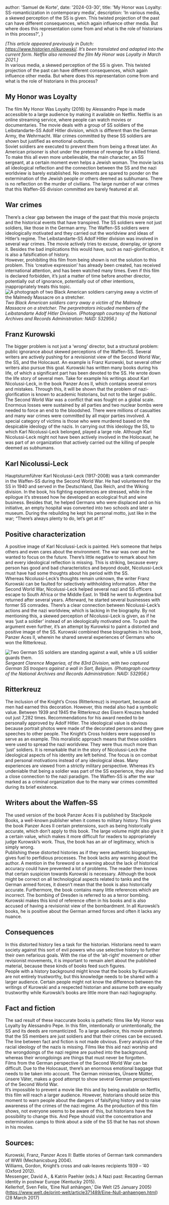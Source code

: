 



  author: 'Samuel de Korte',
  date: '2024-03-30',
  title: 'My Honor was Loyalty: SS-romanticization in contemporary media',
  description:
    'In various media, a skewed perception of the SS is given. This twisted projection of the past can have different consequences, which again influence other media. But where does this representation come from and what is the role of historians in this process?',
}


*[This article appeared previously in Dutch: https://www.historien.nl/kurowski/. It’s been translated and adapted into the current form. Netflix also removed the film My Honor was Loyalty in March 2021.]*  
In various media, a skewed perception of the SS is given. This twisted projection of the past can have different consequences, which again influence other media. But where does this representation come from and what is the role of historians in this process?   

## My Honor was Loyalty  
The film My Honor Was Loyalty (2016) by Alessandro Pepe is made accessible to a large audience by making it available on Netflix. Netflix is an online streaming service, where people can watch movies or documentaries. The movie deals with a group of SS soldiers of the Leibstandarte-SS Adolf Hitler division, which is different than the German Army, the Wehrmacht. War crimes committed by these SS soldiers are shown but justified as emotional outbursts.  
Soviet soldiers are executed to prevent them from being a threat later. An American prisoner is shot under the pretense of revenge for a killed friend. To make this all even more unbelievable, the main character, an SS sergeant, at a certain moment even helps a Jewish woman. The movie lacks all ideological reflection and the connection between the SS and the nazi worldview is barely established. No moments are spared to ponder on the extermination of the Jewish people or others deemed as subhumans. There is no reflection on the murder of civilians. The large number of war crimes that this Waffen-SS division committed are barely featured at all.  

## War crimes
There’s a clear gap between the image of the past that this movie projects and the historical events that have transpired. The SS soldiers were not just soldiers, like those in the German army. The Waffen-SS soldiers were ideologically motivated and they carried out the worldview and ideas of Hitler’s regime. The Leibstandarte-SS Adolf Hitler division was involved in several war crimes. The movie actively tries to excuse, downplay, or ignore it. Besides the bad implications this would have, such as nazi-glorification, it is also a falsification of history.  
However, prohibiting this film from being shown is not the solution to this problem. This ‘creative expression’ has already been created, has received international attention, and has been watched many times. Even if this film is declared forbidden, it’s just a matter of time before another director, potentially out of ignorance, potentially out of other intentions, inappropriately treats this topic.  
<Image
                src={warcrime}
                alt="A photograph of two Black American soldiers carrying away a victim of the Malmedy Massacre on a stretcher."
                sizes="(min-width: 720px) 32rem, 20rem"
                className="aspect-square rotate-0 rounded-2xl bg-stone-100 object-cover dark:bg-stone-800"
              />
*Two Black American soldiers carry away a victim of the Malmedy Massacre on a stretcher. The perpretrators inlcuded members of the Leibstandarte Adolf Hitler Division. (Photograph courtesy of the National Archives and Records Administration: NAID: 532956.)*

## Franz Kurowski
The bigger problem is not just a ‘wrong’ director, but a structural problem: public ignorance about skewed perceptions of the Waffen-SS. Several writers are actively pushing for a revisionist view of the Second World War, the SS, and the Holocaust. An example is Franz Kurowski, but several other writers also pursue this goal. Kurowski has written many books during his life, of which a significant part has been devoted to the SS. He wrote down the life story of several men. Take for example his writings about Karl Nicolussi-Leck, in the book Panzer Aces II, which contains several errors and mistakes. Through this, it will be shown that the problem of nazi-glorification is known to academic historians, but not to the larger public.  
The Second World War was a conflict that was fought on a global scale. Enormous losses were sustained by all parties and two nuclear bombs were needed to force an end to the bloodshed. There were millions of casualties and many war crimes were committed by all major parties involved. A special category of victims is those who were murdered based on the despicable ideology of the nazis. In carrying out this ideology the SS, to which Karl Nicolussi-Leck belonged, played a large role. Although Karl Nicolussi-Leck might not have been actively involved in the Holocaust, he was part of an organization that actively carried out the killing of people deemed as subhumans.  

## Karl Nicolussi-Leck
Hauptsturmführer Karl Nicolussi-Leck (1917-2008) was a tank commander in the Waffen-SS during the Second World War. He had volunteered for the SS in 1940 and served in the Deutschland, Das Reich, and the Wiking division. In the book, his fighting experiences are stressed, while in the epilogue it’s stressed how he developed an ecological fruit and wine business. Besides that, he helped Germans who were displaced and on his initiative, an empty hospital was converted into two schools and later a museum. During the rebuilding he kept his personal motto, just like in the war; “There’s always plenty to do, let’s get at it!”  

## Positive characterization
A positive image of Karl Nicolussi-Leck is painted. He’s someone that helps others and even cares about the environment. The war was over and he wanted to focus on the future. There’s little negative to remark about him and every ideological reflection is missing. This is striking, because every person has good and bad characteristics and beyond doubt, Nicolussi-Leck must have had some thoughts about his period with the SS.  
Whereas Nicolussi-Leck’s thoughts remain unknown, the writer Franz Kurowski can be faulted for selectively withholding information. After the Second World War, Nicolussi-Leck helped several nazi and SS officers escape to South Africa or the Middle East. In 1948 he went to Argentina but returned after several years. Afterward, he started several businesses with former SS comrades. There’s a clear connection between Nicolussi-Leck’s actions and the nazi worldview, which is lacking in the biography. By not mentioning this, a skewed perception of Nicolussi-Leck is given, as if he was ‘just a soldier’ instead of an ideologically motivated one. To push the argument even further, it’s an attempt by Kurowksi to paint a distorted and positive image of the SS. Kurowski combined these biographies in his book, Panzer Aces II, wherein he shared several experiences of Germans who won the Ritterkreuz.  

<Image
                src={capture}
                alt="Two German SS soldiers are standing against a wall, while a US soldier guards them."
                sizes="(min-width: 720px) 32rem, 20rem"
                className="aspect-square rotate-0 rounded-2xl bg-stone-100 object-cover dark:bg-stone-800"
              />
*Sergeant Clarence Mageriea, of the 83rd Division, with two captured German SS troopers against a wall in Sart, Belgium. (Photograph courtesy of the National Archives and Records Administration: NAID: 532956.)*

## Ritterkreuz
The inclusion of the Knight’s Cross (Ritterkreuz) is important, because all men had earned this decoration. However, this medal also had a symbolic value. Between 1939 and 1945 the Ritterkreuz des Eisern Kreuzes handed out just 7,282 times. Recommendations for his award needed to be personally approved by Adolf Hitler. The ideological value is obvious because portrait photos were made of the decorated persons and they gave speeches to other people. The Knight’s Cross holders were supposed to serve as an example. This moralistic approach means that these soldiers were used to spread the nazi worldview. They were thus much more than ‘just’ soldiers. 
It is remarkable that in the story of Nicolussi-Leck the ideological aspects of his identity are left behind. The focus is on combat and personal motivations instead of any ideological ideas. Many experiences are viewed from a strictly military perspective. Whereas it’s undeniable that being a soldier was part of the SS experience, they also had a close connection to the nazi paradigm. The Waffen-SS is after the war marked as a criminal organization due to the many war crimes committed during its brief existence.  

## Writers about the Waffen-SS
The used version of the book Panzer Aces II is published by Stackpole Books, a well-known publisher when it comes to military history. This gives the book Panzer Aces II certain pretensions, such as being historically accurate, which don’t apply to this book. The large volume might also give it a certain value, which makes it more difficult for readers to appropriately judge Kurowski’s work. Thus, the book has an air of legitimacy, which is simply wrong.  
Publishing these distorted histories as if they were authentic biographies, gives fuel to perfidious processes. The book lacks any warning about the author. A mention in the foreword or a warning about the lack of historical accuracy could have prevented a lot of problems. The reader then knows that certain suspicion towards Kurowski is necessary. Although the book might be correct on all technological aspects related to tanks and the German armed forces, it doesn’t mean that the book is also historically accurate. Furthermore, the book contains many little references which are incorrect. The bombing of Dresden is referred to as a terror bombing. Kurowski makes this kind of reference often in his books and is also accused of having a revisionist view of the bombardment. In all Kurowski’s books, he is positive about the German armed forces and often it lacks any nuance.  
## Consequences
In this distorted history lies a task for the historian. Historians need to warn society against this sort of evil powers who use selective history to further their own nefarious goals. With the rise of the ‘alt-right’ movement or other revisionist movements, it is important to remain alert about the published material, because these kinds of books feed such figures.  
People with a history background might know that the books by Kurowski are not entirely trustworthy, but this knowledge needs to be shared with a larger audience. Certain people might not know the difference between the writings of Kurowski and a respected historian and assume both are equally trustworthy while Kurowski’s books are little more than nazi hagiography.  

## Fact and fiction
The sad result of these inaccurate books is pathetic films like My Honor was Loyalty by Alessandro Pepe. In this film, intentionally or unintentionally, the SS and its deeds are romanticized. To a large audience, this movie pretends that the SS members are just soldiers and that their crimes can be excused. The line between fact and fiction is not made obvious. Every analysis of the racial ideology of the nazis is missing. Films like this aid nazi worship and the wrongdoings of the nazi regime are pushed into the background, whereas their wrongdoings are things that must never be forgotten.  
Films from the German perspective of the Second World War can be difficult. Due to the Holocaust, there’s an enormous emotional baggage that needs to be taken into account. The German miniseries, Ünsere Mütter, ünsere Väter, makes a good attempt to show several German perspectives of the Second World War.  
It’s impossible to prevent a movie like this and by being available on Netflix, this film will reach a larger audience. However, historians should seize this moment to warn people about the dangers of falsifying history and to raise awareness of the crimes of the nazi regime. As the production of this film shows, not everyone seems to be aware of this, but historians have the possibility to change this. And Pepe should visit the concentration and extermination camps to think about a side of the SS that he has not shown in his movies.  

## Sources:
Kurowski, Franz, Panzer Aces II: Battle stories of German tank commanders of WWII (Mechanicsburg 2004).  
Williams, Gordon, Knight’s cross and oak-leaves recipients 1939 – ’40 (Oxford 2012).  
Messenger, David A., & Katrin Paehler (eds.) A Nazi past: Recasting German identity in postwar Europe (Kentucky 2015).  
Kellerhof, Sven Felix, ‘Eine Null anhängen,’ Die Welt (25 January 2005) (https://www.welt.de/print-welt/article371489/Eine-Null-anhaengen.html) (28 March 2017)  






